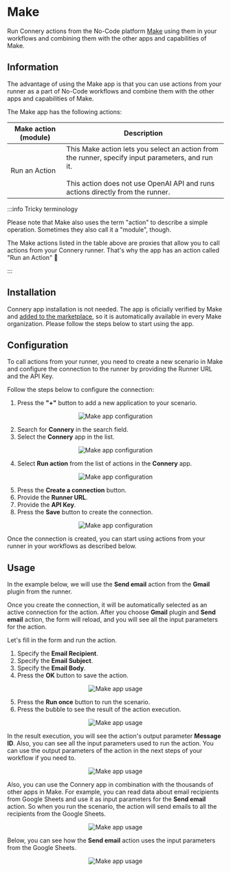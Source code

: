 # Make

Run Connery actions from the No-Code platform [Make](https://www.make.com/) using them in your workflows and combining them with the other apps and capabilities of Make.

## Information

The advantage of using the Make app is that you can use actions from your runner as a part of No-Code workflows and combine them with the other apps and capabilities of Make.

The Make app has the following actions:

| Make action (module) | Description                                                                                                                                                                               |
| -------------------- | ----------------------------------------------------------------------------------------------------------------------------------------------------------------------------------------- |
| Run an Action        | This Make action lets you select an action from the runner, specify input parameters, and run it.<br/><br/>This action does not use OpenAI API and runs actions directly from the runner. |

:::info Tricky terminology

Please note that Make also uses the term "action" to describe a simple operation. Sometimes they also call it a "module", though.

The Make actions listed in the table above are proxies that allow you to call actions from your Connery runner.
That's why the app has an action called "Run an Action" 🤭

:::

## Installation

Connery app installation is not needed.
The app is oficially verified by Make and [added to the marketplace](https://www.make.com/en/integrations/connery),
so it is automatically available in every Make organization.
Please follow the steps below to start using the app.

## Configuration

To call actions from your runner, you need to create a new scenario in Make and
configure the connection to the runner by providing the Runner URL and the API Key.

Follow the steps below to configure the connection:

1. Press the **"+"** button to add a new application to your scenario.

<p align="center">
  <img src="/img/make/create-scenario1.png" alt="Make app configuration" />
</p>

2. Search for **Connery** in the search field.
3. Select the **Connery** app in the list.

<p align="center">
  <img src="/img/make/create-scenario2.png" alt="Make app configuration" />
</p>

4. Select **Run action** from the list of actions in the **Connery** app.

<p align="center">
  <img src="/img/make/create-scenario3.png" alt="Make app configuration" />
</p>

5. Press the **Create a connection** button.
6. Provide the **Runner URL**.
7. Provide the **API Key**.
8. Press the **Save** button to create the connection.

<p align="center">
  <img src="/img/make/create-scenario4.png" alt="Make app configuration" />
</p>

Once the connection is created, you can start using actions from your runner in your workflows as described below.

## Usage

In the example below, we will use the **Send email** action from the **Gmail** plugin from the runner.

Once you create the connection, it will be automatically selected as an active connection for the action.
After you choose **Gmail** plugin and **Send email** action,
the form will reload, and you will see all the input parameters for the action.

Let's fill in the form and run the action.

1. Specify the **Email Recipient**.
2. Specify the **Email Subject**.
3. Specify the **Email Body**.
4. Press the **OK** button to save the action.

<p align="center">
  <img src="/img/make/create-scenario5.png" alt="Make app usage" />
</p>

5. Press the **Run once** button to run the scenario.
6. Press the bubble to see the result of the action execution.

<p align="center">
  <img src="/img/make/create-scenario6.png" alt="Make app usage" />
</p>

In the result execution, you will see the action's output parameter **Message ID**.
Also, you can see all the input parameters used to run the action.
You can use the output parameters of the action in the next steps of your workflow if you need to.

<p align="center">
  <img src="/img/make/create-scenario7.png" alt="Make app usage" />
</p>

Also, you can use the Connery app in combination with the thousands of other apps in Make.
For example, you can read data about email recipients from Google Sheets and use it as input parameters for the **Send email** action.
So when you run the scenario, the action will send emails to all the recipients from the Google Sheets.

<p align="center">
  <img src="/img/make/create-scenario8.png" alt="Make app usage" />
</p>

Below, you can see how the **Send email** action uses the input parameters from the Google Sheets.

<p align="center">
  <img src="/img/make/create-scenario9.png" alt="Make app usage" />
</p>
